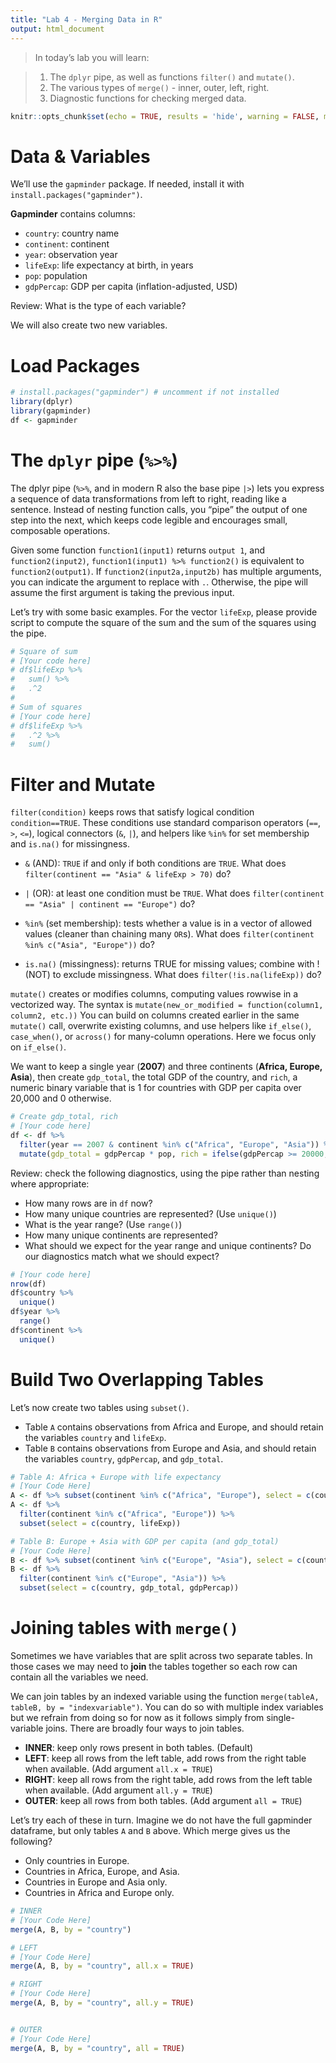 ```yaml
---
title: "Lab 4 - Merging Data in R"
output: html_document
---
```

> In today's lab you will learn:

> 1) The `dplyr` pipe, as well as functions `filter()` and `mutate()`.
> 2) The various types of `merge()` - inner, outer, left, right.
> 3) Diagnostic functions for checking merged data.

```r
knitr::opts_chunk$set(echo = TRUE, results = 'hide', warning = FALSE, message = FALSE)
```

# Data & Variables

We’ll use the `gapminder` package. If needed, install it with `install.packages("gapminder")`.

**Gapminder** contains columns:

- `country`: country name
- `continent`: continent
- `year`: observation year
- `lifeExp`: life expectancy at birth, in years
- `pop`: population
- `gdpPercap`: GDP per capita (inflation-adjusted, USD)

Review: What is the type of each variable?

We will also create two new variables.

# Load Packages

```r
# install.packages("gapminder") # uncomment if not installed
library(dplyr)
library(gapminder)
df <- gapminder
```

# The `dplyr` pipe (`%>%`)

The dplyr pipe (`%>%`, and in modern R also the base pipe `|>`) lets you express a sequence of data transformations from left to right, reading like a sentence. Instead of nesting function calls, you “pipe” the output of one step into the next, which keeps code legible and encourages small, composable operations.

Given some function `function1(input1)` returns `output 1`, and `function2(input2)`,
`function1(input1) %>% function2()` is equivalent to `function2(output1)`. If `function2(input2a,input2b)` has multiple arguments, you can indicate the argument to replace with `.`. Otherwise, the pipe will assume the first argument is taking the previous input.

Let's try with some basic examples. For the vector `lifeExp`, please provide script to compute the square of the sum and the sum of the squares using the pipe.

```r
# Square of sum
# [Your code here]
# df$lifeExp %>%
#   sum() %>%
#   .^2
# 
# Sum of squares
# [Your code here]
# df$lifeExp %>%
#   .^2 %>%
#   sum()


```


# Filter and Mutate

`filter(condition)` keeps rows that satisfy logical condition `condition==TRUE`. These conditions use standard comparison operators (`==`, `>`, `<=`), logical connectors (`&`, `|`), and helpers like `%in%` for set membership and `is.na()` for missingness.

- `&` (AND): `TRUE` if and only if both conditions are `TRUE`. What does `filter(continent == "Asia" & lifeExp > 70)` do?

- `|` (OR): at least one condition must be `TRUE`. What does `filter(continent == "Asia" | continent == "Europe")` do?

- `%in%` (set membership): tests whether a value is in a vector of allowed values (cleaner than chaining many `OR`s). What does `filter(continent %in% c("Asia", "Europe"))` do?

- `is.na()` (missingness): returns TRUE for missing values; combine with ! (NOT) to exclude missingness.
What does `filter(!is.na(lifeExp))` do?


`mutate()` creates or modifies columns, computing values rowwise in a vectorized way. The syntax is `mutate(new_or_modified = function(column1, column2, etc.))` You can build on columns created earlier in the same `mutate()` call, overwrite existing columns, and use helpers like `if_else()`, `case_when()`, or `across()` for many-column operations. Here we focus only on `if_else()`.

We want to keep a single year (**2007**) and three continents (**Africa, Europe, Asia**), then create `gdp_total`, the total GDP of the country, and `rich`, a numeric binary variable that is 1 for countries with GDP per capita over 20,000 and 0 otherwise.

```r
# Create gdp_total, rich
# [Your code here]
df <- df %>%
  filter(year == 2007 & continent %in% c("Africa", "Europe", "Asia")) %>%
  mutate(gdp_total = gdpPercap * pop, rich = ifelse(gdpPercap >= 20000, 1, 0))

```

Review: check the following diagnostics, using the pipe rather than nesting where appropriate:

- How many rows are in `df` now?
- How many unique countries are represented? (Use `unique()`)
- What is the year range? (Use `range()`)
- How many unique continents are represented?
- What should we expect for the year range and unique continents? Do our diagnostics match what we should expect?

```r
# [Your code here]
nrow(df)
df$country %>%
  unique()
df$year %>%
  range()
df$continent %>%
  unique()
```

# Build Two Overlapping Tables

Let's now create two tables using `subset()`.

- Table `A` contains observations from Africa and Europe, and should retain the variables `country` and `lifeExp`.
- Table `B` contains observations from Europe and Asia, and should retain the variables `country`, `gdpPercap`, and `gdp_total`.


```r
# Table A: Africa + Europe with life expectancy
# [Your Code Here]
A <- df %>% subset(continent %in% c("Africa", "Europe"), select = c(country, lifeExp))
A <- df %>%
  filter(continent %in% c("Africa", "Europe")) %>%
  subset(select = c(country, lifeExp))

# Table B: Europe + Asia with GDP per capita (and gdp_total)
# [Your Code Here]
B <- df %>% subset(continent %in% c("Europe", "Asia"), select = c(country, gdp_total, gdpPercap))
B <- df %>%
  filter(continent %in% c("Europe", "Asia")) %>%
  subset(select = c(country, gdp_total, gdpPercap))


```

# Joining tables with `merge()`

Sometimes we have variables that are split across two separate tables. In those cases we may need to **join** the tables together so each row can contain all the variables we need.

We can join tables by an indexed variable using the function `merge(tableA, tableB, by = "indexvariable")`. You can do so with multiple index variables but we refrain from doing so for now as it follows simply from single-variable joins. There are broadly four ways to join tables.

- **INNER**: keep only rows present in both tables. (Default)
- **LEFT**: keep all rows from the left table, add rows from the right table when available. (Add argument `all.x = TRUE`)
- **RIGHT**: keep all rows from the right table, add rows from the left table when available. (Add argument `all.y = TRUE`)
- **OUTER**: keep all rows from both tables. (Add argument `all = TRUE`)

Let's try each of these in turn. Imagine we do not have the full gapminder dataframe, but only tables `A` and `B` above. Which merge gives us the following?

- Only countries in Europe.
- Countries in Africa, Europe, and Asia.
- Countries in Europe and Asia only.
- Countries in Africa and Europe only.

```r
# INNER
# [Your Code Here]
merge(A, B, by = "country")

# LEFT
# [Your Code Here]
merge(A, B, by = "country", all.x = TRUE)

# RIGHT
# [Your Code Here]
merge(A, B, by = "country", all.y = TRUE)


# OUTER
# [Your Code Here]
merge(A, B, by = "country", all = TRUE)
```

